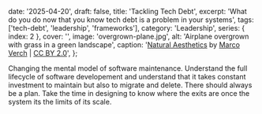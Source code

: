   date: '2025-04-20',
  draft: false,
  title: 'Tackling Tech Debt',
  excerpt:
    'What do you do now that you know tech debt is a problem in your systems',
  tags: ['tech-debt', 'leadership', 'frameworks'],
  category: 'Leadership',
  series: { index: 2 },
  cover: '',
  image: 'overgrown-plane.jpg',
  alt: 'Airplane overgrown with grass in a green landscape',
  caption:
    '[Natural Aesthetics](https://ccnull.de/foto/flugzeug-ueberwuchert-von-gras-in-einer-gruenen-landschaft-natuerliche-aesthetik/1105513) by [Marco Verch](https://ccnull.de/fotograf/marco-verch-1) | [CC BY 2.0](https://creativecommons.org/licenses/by/2.0/deed.en)',
};

Changing the mental model of software maintenance. Understand the full lifecycle of software developement and understand that it takes constant investment to maintain but also to migrate and delete. There should always be a plan. Take the time in designing to know where the exits are once the system its the limits of its scale.
